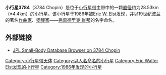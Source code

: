 '''小行星3784'''（3784 Chopin）是位于[[小行星带|小行星带]]主带中的一颗[[直径|直径]]约为28.53km（±4.4km）的[[小行星|小行星]]。该小行星于1986年被[[Eric_W._Elst|Eric W. Elst]]发现，并以19世纪[[波兰|波兰]]的著名[[作曲家|作曲家]]、[[钢琴家|钢琴家]]——[[弗雷德里克·肖邦|弗雷德里克·肖邦]]的名字命名。

==外部链接==
*[http://ssd.jpl.nasa.gov/sbdb.cgi?orb=1;sstr=3784 JPL Small-Body Database Browser on 3784 Chopin] {{Wayback|url=http://ssd.jpl.nasa.gov/sbdb.cgi?orb=1;sstr=3784 |date=20170125153249 }}

{{Minor Planet Number|[[小行星3783|3783 Morris]]|[[小行星3785|3785 Kitami]]}}
{{小天體}}
{{beltasteroid-stub}}

[[Category:小行星带天体|Category:小行星带天体]]
[[Category:以人名命名的小行星|Category:以人名命名的小行星]]
[[Category:Eric_Walter_Elst发现的小行星|Category:Eric Walter Elst发现的小行星]]
[[Category:1986年发现的小行星|Category:1986年发现的小行星]]